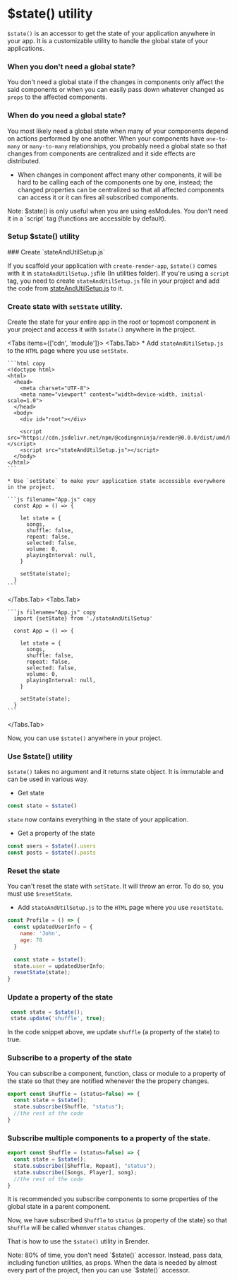 # $state() utility

`$state()` is an accessor to get the state of your application anywhere in your app. It is a customizable utility to handle the global state of your applications.

### When you don't need a global state?

You don't need a global state if the changes in components only affect the said components or when you can easily pass down whatever changed as `props` to the affected components.

### When do you need a global state?

You most likely need a global state when many of your components depend on 
actions performed by one another. When your components have `one-to-many` or `many-to-many` relationships, you probably need a global state so that changes from components are centralized and it side effects are distributed.

* When changes in component affect many other components, it will be hard to be calling each of the components one by one, instead; the changed properties can be centralized so that all affected components can access it or it can fires all subscribed components.



<Callout type="info" emoji="ℹ️">
  Note: $state() is only useful when you are using esModules. You don't need it in a `script` tag (functions are accessible by default). 
</Callout>

### Setup $state() utility


<Steps>
### Create `stateAndUtilSetup.js`

If you scaffold your application with `create-render-app`, `$state()` comes with it in `stateAndUtilSetup.js`file (In utilities folder). If you're using a `script` tag, you need to create `stateAndUtilSetup.js` file in your project and add the code from [stateAndUtilSetup.js]() to it.

### Create state with `setState` utility.

Create the state for your entire app in the root or topmost component in your project and access it with `$state()` anywhere in the project.


<Tabs items={['cdn', 'module']}>
  <Tabs.Tab> 
    * Add `stateAndUtilSetup.js` to the `HTML` page where you use `setState`.

    ```html copy
    <!doctype html>
    <html>
      <head>
        <meta charset="UTF-8">
        <meta name="viewport" content="width=device-width, initial-scale=1.0">
      </head>
      <body>
        <div id="root"></div>

        <script src="https://cdn.jsdelivr.net/npm/@codingnninja/render@0.0.0/dist/umd/bundle.min.js"></script>
        <script src="stateAndUtilSetup.js"></script>
      </body>
    </html>
    ```

    * Use `setState` to make your application state accessible everywhere in the project.

    ```js filename="App.js" copy
      const App = () => {

        let state = {
          songs,
          shuffle: false,
          repeat: false,
          selected: false,
          volume: 0,
          playingInterval: null,
        }

        setState(state);
      }
    ```
  </Tabs.Tab> 
  <Tabs.Tab> 

    ```js filename="App.js" copy
      import {setState} from './stateAndUtilSetup'

      const App = () => {

        let state = {
          songs,
          shuffle: false,
          repeat: false,
          selected: false,
          volume: 0,
          playingInterval: null,
        }

        setState(state);
      }
    ```
  </Tabs.Tab> 
</Tabs>

Now, you can use `$state()` anywhere in your project.
</Steps>

### Use $state() utility

`$state()` takes no argument and it returns state object. It is immutable and can be used in various way.

* Get state

```js copy
const state = $state()
```

`state` now contains everything in the state of your application.

* Get a property of the state

```js copy
const users = $state().users
const posts = $state().posts
```

### Reset the state

You can't reset the state with `setState`. It will throw an error. To do so, you must use `$resetState`.

* Add `stateAndUtilSetup.js` to the `HTML` page where you use `resetState`.

```js filename="Profile.js" copy
const Profile = () => {
  const updatedUserInfo = {
    name: 'John',
    age: 78
  }

  const state = $state();
  state.user = updatedUserInfo;
  resetState(state);
}
```

### Update a property of the state

```js copy
 const state = $state();
 state.update('shuffle', true);
```

In the code snippet above, we update `shuffle` (a property of the state) to true.

### Subscribe to a property of the state

You can subscribe a component, function, class or module to a property of the state so that they are notified whenever the the propery changes.

```js copy
export const Shuffle = (status=false) => {
  const state = $state();
  state.subscribe(Shuffle, "status");
  //the rest of the code
}
```

### Subscribe multiple components to a property of the state.

```js copy
export const Shuffle = (status=false) => {
  const state = $state();
  state.subscribe([Shuffle, Repeat], "status");
  state.subscribe([Songs, Player], song);
  //the rest of the code
}
```

It is recommended you subscribe components to some properties of the global state in a parent component.

Now, we have subscribed `Shuffle` to `status` (a property of the state) so that `Shuffle` will be called whenver `status` changes. 

That is how to use the `$state()` utility in $render.

<Callout type="info" emoji="ℹ️">
  Note: 80% of time, you don't need `$state()` accessor. Instead, pass data, including function utilities, as props. When the data is needed by almost every part of the project, then you can use `$state()` accessor. 
</Callout>




